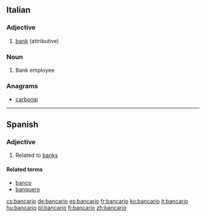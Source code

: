==Italian==

===Adjective===
{{it-adj|bancar|io|ia|i|ie}}

# [[bank]] (attributive)

===Noun===
{{it-noun|bancar|m|io|i|f=bancaria}}

# Bank employee

===Anagrams===
* [[carbonai#Italian|carbonai]]

----

==Spanish==

===Adjective===
{{es-adj|f=bancaria}}

# Related to [[bank]]s

====Related terms====
* [[banco]]
* [[banquero]]

[[cs:bancario]]
[[de:bancario]]
[[es:bancario]]
[[fr:bancario]]
[[ko:bancario]]
[[it:bancario]]
[[hu:bancario]]
[[pl:bancario]]
[[fi:bancario]]
[[zh:bancario]]
